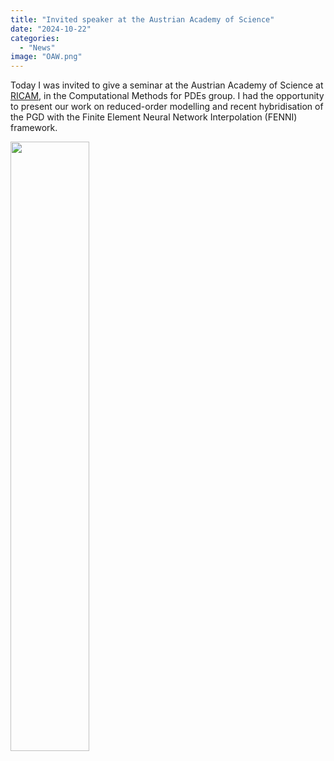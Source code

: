 ```yaml
---
title: "Invited speaker at the Austrian Academy of Science"
date: "2024-10-22"
categories: 
  - "News"
image: "OAW.png"
---
```


Today I was invited to give a seminar at the Austrian Academy of Science at [RICAM](https://www.oeaw.ac.at/ricam/), in the Computational Methods for PDEs group. I had the opportunity to present our work on reduced-order modelling and recent hybridisation of the PGD with the Finite Element Neural Network Interpolation (FENNI) framework.


![](RICAM.jpeg){width="50%" fig-align="center"}